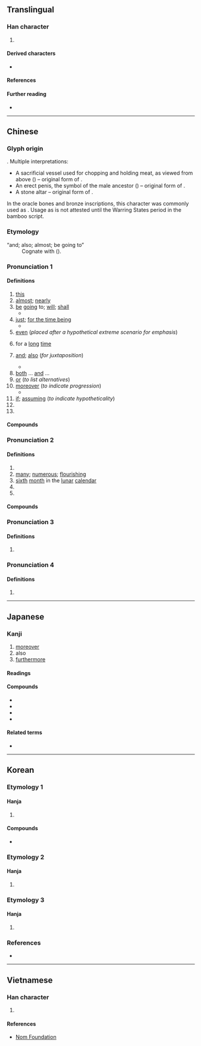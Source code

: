 {{also|旦|目|自}}
{{character info}}
{{commonscat}}
==Translingual==
{{stroke order|strokes=5}}

===Han character===
{{Han char|rn=1|rad=一|as=04|sn=5|four=77100|canj=BM|ids=⿴𠀃𠄠}}

# {{mul-shuowen radical-def|494}}

====Derived characters====
* {{l|mul|[[咀]], [[坥]], [[姐]], [[狙]], [[阻]], [[䏣]], [[柤]], [[𤇅]], [[祖]], [[租]], [[粗]], [[組]]([[组]]), [[袓]], [[䱉]], [[助]], [[䢸]], [[䪶]], [[宜]], [[㡹]], [[査]], [[𤇙]], [[䯶]], [[跙]]}}

====References====
{{Han ref|kx=0077.070|dkj=00029|dj=0154.190|hdz=10015.050|uh=4E14}}

====Further reading====
{{kangxi-ws|一部/四畫}}
* {{wikidatalite|Q12174386|且}}

----

==Chinese==
{{zh-forms|alt=𠀇,𠀃}}

===Glyph origin===
{{Han etym}}
{{liushu|p}}. Multiple interpretations:
* A sacrificial vessel used for chopping and holding meat, as viewed from above ({{zh-ref|Wang, 1923}}) – original form of {{och-l|俎}}.
* An erect penis, the symbol of the male ancestor ({{zh-ref|Guo, 1931}}) – original form of {{och-l|祖}}.
* A stone altar – original form of {{och-l|祖}}.

In the oracle bones and bronze inscriptions, this character was commonly used as {{och-l|祖}}. Usage as {{och-l|俎}} is not attested until the Warring States period in the bamboo script.

===Etymology===
; “and; also; almost; be going to”
: Cognate with {{och-l|將}} ({{zh-ref|Schuessler, 2007}}).

===Pronunciation 1===
{{zh-pron
|m=qiě
|c=ce2
|c-t=cie2
|h=pfs=chhiá
|md=chiā
|mn=chhiáⁿ/xm,zz:chhiá
|mn-t=cian2
|w=2qia,2qi
|w_note=2qia - vernacular; 2qi - literary
|mc=2
|oc=2,1
|ma=Zh-qie.ogg
|cat=pron,adv,conj,part,pn
}}

====Definitions====
{{zh-hanzi}}

# [[this]]
# [[almost]]; [[nearly]]
# [[be]] [[going]] to; [[will]]; [[shall]]
#* {{zh-x|^@闔廬 且 死，告 其 子 ^@夫差{chaī} 曰：「必 毋 忘 ^越。」|[[w:King Helu of Wu|Helu]], when he is '''about to''' die, instructs his son [[w:Fuchai|Fuchai]]: "Never ever forget Yue."|ref=Shiji}}
# [[just]]; [[for the time being]]
#* {{zh-x|因 欲 至 郢，將軍 ^孫 ^武 曰：「民 勞，未可，且 待 之。」乃 歸。|([[w:Wu Zixu|Wu Yun]] and [[w:Bo Pi|Bopi]]) wanted to follow through and strike all the way to Ying. General [[w:Sun Tzu|Sun Wu]] said, "Our civilians are exhausted by the war, therefore we must not advance. '''For now''', let us wait (for future opportunities)." Hence, the armies returned.}}
# [[even]] (''placed after a hypothetical extreme scenario for emphasis'')
# {{lb|zh|dialectal Mandarin}} for a [[long]] [[time]]
#: {{zh-x|這 水 太 燙，且 得{děi} 晾 會{huǐ}兒{r} 呢。|This water is so hot; [it] need to be left alone to cool down '''for a long time'''.|M-UIB}}
#: {{zh-x|這{zhèi} 活兒{r} 且 幹 不{bu} 完 呢。||M-UIB}}
# [[and]]; [[also]] (''for juxtaposition'')
#: {{zh-x|而且|and; but also}}
#* {{zh-x|他 的 演講 簡短 且 切中{zhòng} 要害。|His speech was short '''and''' to the point.}}
# [[both]] ... [[and]] ...
# [[or]] (''to list alternatives'')
# [[moreover]] (''to indicate progression'')
#* {{zh-x|且 ^@句{gōu}踐 為{weí}人 能 辛苦，今 不 滅，後 必 悔 之。|'''Furthermore''', [[w:Goujian|King Goujian]]'s conduct has always been one of endurance during extreme hardship; if you fail to neutralize him at this moment, you will regret it later.|ref=Shiji}}
# [[if]]; [[assuming]] (''to indicate hypotheticality'')
# {{n-g|[[sentence]]-[[initial]] or sentence-[[medial]] [[modal]] [[particle]]}}
# {{surname|zh}}

====Compounds====
{{zh-der|fold=1|而且|得過且過|且夫|且見|尚且|且行且談|且住|且是|急且|且自|且戰且走|姑且|且說|且要|因循苟且|且道|且如|且則|且歌且舞|並且|不苟且|且慢|故且|權且|暫且擱下|抑且|暫且|況且|更且|甚且|死且不朽|窮且益堅|敢且|方且|苟且唐塞|苟且偷安|苟且偷生|聊且|苟且自度|載歌且舞|苟且|且末}}

===Pronunciation 2===
{{zh-pron
|m=jū
|c=zeoi1,ceoi2
|md=cṳ̆
|mn=xm:chu/qz:chir
|mn-t=zu1
|mc=1
|oc=1,2
|cat=n,a,part
}}

====Definitions====
{{zh-hanzi}}

# {{zh-alt-form|俎|[[chopping]] [[board]]}}
# [[many]]; [[numerous]]; [[flourishing]]
# [[sixth]] [[month]] in the [[lunar]] [[calendar]]
# {{n-g|[[sentence]]-[[final]] [[modal]] [[particle]]}}
# {{zh-alt-form|駔|[[steed]]}}

====Compounds====
{{zh-der|fold=1|且月|狂且|猼且|鉗且|且蘭|且末:Jūmò}}

===Pronunciation 3===
{{zh-pron
|m=cú
|cat=v
}}

====Definitions====
{{zh-hanzi}}

# {{zh-alt-form|徂|to [[go]] to}}

===Pronunciation 4===
{{zh-pron
|m=jū
|c=ceoi1,cou4
|cat=a
}}

====Definitions====
{{zh-hanzi}}

# {{zh-only|次且|[[hesitant]] in [[walking]]}}

{{zh-cat|Elementary}}

----

==Japanese==

===Kanji===
{{ja-kanji|grade=c|rs=一04}}

#[[moreover]]
#also
#[[furthermore]]

====Readings====
{{ja-readings
|goon=しゃ, しょ, ぞ
|kanon=しゃ, しょ, そ
|kanyoon=しょ
|kun=か-つ
}}

====Compounds====
* {{ja-r|苟且|かりそめ}}
* {{ja-r|且%又|かつ%また}}
*{{ja-r|暫且|ざんしょ}}
*{{ja-r|尚%且つ|なお%かつ}}

====Related terms====
* {{ja-r|且つ|かつ}}

----

==Korean==

===Etymology 1===

====Hanja====
{{ko-hanja|또|차}}

# {{hanja form of|차|[[moreover]]; [[also]]}}

====Compounds====
* {{lb|ko|archaic}} {{ko-l|차설|且說}}

===Etymology 2===

====Hanja====
{{ko-hanja|도마|조}}

# {{alt form|ko|俎||{{hanja form of|조|a [[sacrificial]] [[altar]]; a [[cutting board]], a [[chopping board]]}}}}

===Etymology 3===

====Hanja====
{{ko-hanja|공경하다|공경할|저}}

# {{lb|ko|obsolete}} {{hanja form of|저|[[respect]]}}

===References===
* {{Hanja ref|nav=11740}}

----

==Vietnamese==

===Han character===
{{vi-readings|reading=[[thả]], [[vả]], [[vã]]|rs=一04}}

# {{rfdef|vi|sort=一04}}

====References====
* [http://nomfoundation.org/common/nom_details.php?codepoint=4e14 Nom Foundation]